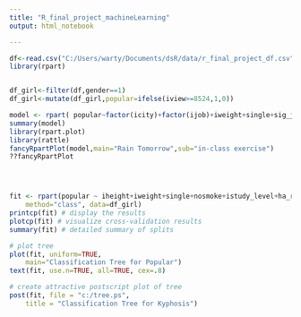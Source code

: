```yaml
---
title: "R_final_project_machineLearning"
output: html_notebook

---
```




```r
df<-read.csv("C:/Users/warty/Documents/dsR/data/r_final_project_df.csv")
library(rpart)


df_girl<-filter(df,gender==1)
df_girl<-mutate(df_girl,popular=ifelse(iview>=8524,1,0))

model <- rpart( popular~factor(icity)+factor(ijob)+iweight+single+sig_job+nosmoke+istudy_level+ha_re, data=df_girl, method="class")
summary(model)
library(rpart.plot)
library(rattle)
fancyRpartPlot(model,main="Rain Tomorrow",sub="in-class exercise")
??fancyRpartPlot




fit <- rpart(popular ~ iheight+iweight+single+nosmoke+istudy_level+ha_re,
  	method="class", data=df_girl)
printcp(fit) # display the results 
plotcp(fit) # visualize cross-validation results 
summary(fit) # detailed summary of splits

# plot tree 
plot(fit, uniform=TRUE, 
  	main="Classification Tree for Popular")
text(fit, use.n=TRUE, all=TRUE, cex=.8)

# create attractive postscript plot of tree 
post(fit, file = "c:/tree.ps", 
  	title = "Classification Tree for Kyphosis")


```


